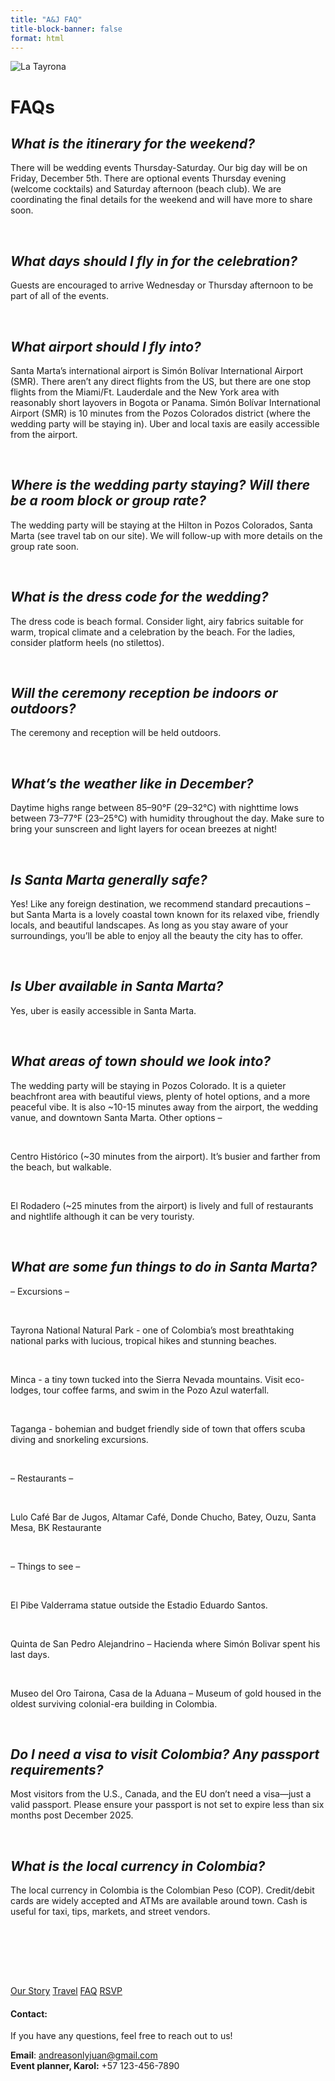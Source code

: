 ```yaml
---
title: "A&J FAQ"
title-block-banner: false
format: html
---
```


![](images/faq.jpg "La Tayrona"){#home .full-width-image}




#  FAQs{.splash-title}


<div class="bleed-section bg-party pads faqs text-center">


#



::: {.accordion}

## *What is the itinerary for the weekend?*

There will be wedding events Thursday-Saturday. Our big day will be on Friday, December 5th. There are optional events Thursday evening (welcome cocktails) and Saturday afternoon (beach club).  We are coordinating the final details for the weekend and will have more to share soon.  

:::

<br> 

::: {.accordion}

## *What days should I fly in for the celebration?*

 
Guests are encouraged to arrive Wednesday or Thursday afternoon to be part of all of the events.
 

:::


<br>

::: {.accordion}

## *What airport should I fly into?*


 Santa Marta’s international airport is Simón Bolívar International Airport (SMR). There aren’t any direct flights from the US, but there are one stop flights from the Miami/Ft. Lauderdale and the New York area with reasonably short layovers in Bogota or Panama. Simón Bolívar International Airport (SMR) is 10 minutes from the Pozos Colorados district (where the wedding party will be staying in). Uber and local taxis are easily accessible from the airport.
 

:::

<br>

::: {.accordion}

## *Where is the wedding party staying? Will there be a room block or group rate?*

The wedding party will be staying at the Hilton in Pozos Colorados, Santa Marta (see travel tab on our site). We will follow-up with more details on the group rate soon. 


:::
<br>

::: {.accordion}

## *What is the dress code for the wedding?*


The dress code is beach formal. Consider light, airy fabrics suitable for warm, tropical climate and a celebration by the beach. For the ladies, consider platform heels (no stilettos). 
 

:::

<br>

::: {.accordion}

## *Will the ceremony reception be indoors or outdoors?*


The ceremony and reception will be held outdoors.

:::

<br>

::: {.accordion}

## *What’s the weather like in December?*

Daytime highs range between 85–90°F (29–32°C) with nighttime lows between 73–77°F (23–25°C) with humidity throughout the day. Make sure to bring your sunscreen and light layers for ocean breezes at night!
 

:::

<br>

::: {.accordion}

## *Is Santa Marta generally safe?*

Yes! Like any foreign destination, we recommend standard precautions – but Santa Marta is a lovely coastal town known for its relaxed vibe, friendly locals, and beautiful landscapes. As long as you stay aware of your surroundings, you’ll be able to enjoy all the beauty the city has to offer.
 

:::

<br>

::: {.accordion}

## *Is Uber available in Santa Marta?*

Yes, uber is easily accessible in Santa Marta.

:::

<br>

::: {.accordion}

## *What areas of town should we look into?*

The wedding party will be staying in Pozos Colorado. It is a quieter beachfront area with beautiful views, plenty of hotel options, and a more peaceful vibe. It is also ~10-15 minutes away from the airport, the wedding vanue, and downtown Santa Marta. Other options –

<br>

Centro Histórico (~30 minutes from the airport). It’s busier and farther from the beach, but walkable.

<br>

El Rodadero (~25 minutes from the airport) is lively and full of restaurants and nightlife although it can be very touristy.


:::

<br>

::: {.accordion}

## *What are some fun things to do in Santa Marta?*

-- Excursions --

<br>

Tayrona National Natural Park - one of Colombia’s most breathtaking national parks with lucious, tropical hikes and stunning beaches.

<br>

Minca - a tiny town tucked into the Sierra Nevada mountains. Visit eco-lodges, tour coffee farms, and swim in the Pozo Azul waterfall.

<br>

Taganga - bohemian and budget friendly side of town that offers scuba diving and snorkeling excursions.

<br>

-- Restaurants -- 

<br>

Lulo Café Bar de Jugos, Altamar Café, Donde Chucho, Batey, Ouzu, Santa Mesa, BK Restaurante

<br>

-- Things to see --

<br>

El Pibe Valderrama statue outside the Estadio Eduardo Santos.

<br>


Quinta de San Pedro Alejandrino – Hacienda where Simón Bolivar spent his last days.

<br>

Museo del Oro Tairona, Casa de la Aduana – Museum of gold housed in the oldest surviving colonial-era building in Colombia.


:::

<br>

::: {.accordion}

## *Do I need a visa to visit Colombia? Any passport requirements?*

Most visitors from the U.S., Canada, and the EU don’t need a visa—just a valid passport. Please ensure your passport is not set to expire less than six months post December 2025.
 

:::

<br>

::: {.accordion}

## *What is the local currency in Colombia?*

The local currency in Colombia is the Colombian Peso (COP). Credit/debit cards are widely accepted and ATMs are available around town. Cash is useful for taxi, tips, markets, and street vendors.

:::

<br><br>

 </div>
 



:::{.text-center}
<br>
<br>

[Our Story](story.html){.theme-button} 
<!-- [Schedule](story.html){.theme-button}  -->
[Travel](story.html){.theme-button}
[FAQ](faq.html){.theme-button}
[RSVP](https://pp.events/aaNmELQb){.theme-button target="_blank"} 


#### Contact:

If you have any questions, feel free to reach out to us!

**Email**: [andreasonlyjuan@gmail.com](mailto:andreasonlyjuan@gmail.com) <BR>
**Event planner, Karol:** +57 123-456-7890

:::


<script>
document.addEventListener('DOMContentLoaded', function() {
  const accordions = document.querySelectorAll('.accordion');

  accordions.forEach((accordion) => {
    const header = accordion.querySelector('h3');
    header.addEventListener('click', function() {
      accordion.classList.toggle('open');
    });
  });
});
</script>

